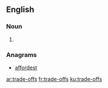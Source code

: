 ==English==

===Noun===
{{head|en|plural|head=[[trade]]-[[off]]s}}

# {{plural of|trade-off|lang=en}}

===Anagrams===
* [[affordest#English|affordest]]

[[ar:trade-offs]]
[[fr:trade-offs]]
[[ku:trade-offs]]